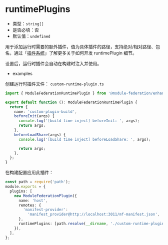 # runtimePlugins

- 类型：`string[]`
- 是否必填：否
- 默认值：`undefined`

用于添加运行时需要的额外插件，值为具体插件的路径，支持绝对/相对路径、包名，通过「[插件系统](../plugin/dev/index)」了解更多关于如何开发 runtimePlugin 细节。

设置后，运行时插件会自动在构建时注入并使用。

- examples

创建运行时插件文件： `custom-runtime-plugin.ts`

```ts title="custom-runtime-plugin.ts"
import { ModuleFederationRuntimePlugin } from '@module-federation/enhanced/runtime';

export default function (): ModuleFederationRuntimePlugin {
  return {
    name: 'custom-plugin-build',
    beforeInit(args) {
      console.log('[build time inject] beforeInit: ', args);
      return args;
    },
    beforeLoadShare(args) {
      console.log('[build time inject] beforeLoadShare: ', args);

      return args;
    },
  };
}
```

在构建配置应用此插件：

```ts title="rspack.config.ts"
const path = require('path');
module.exports = {
  plugins: [
    new ModuleFederationPlugin({
      name: 'host',
      remotes: {
        'manifest-provider':
          'manifest_provider@http://localhost:3011/mf-manifest.json',
      },
      runtimePlugins: [path.resolve(__dirname, './custom-runtime-plugin.ts')],
    }),
  ],
};
```
